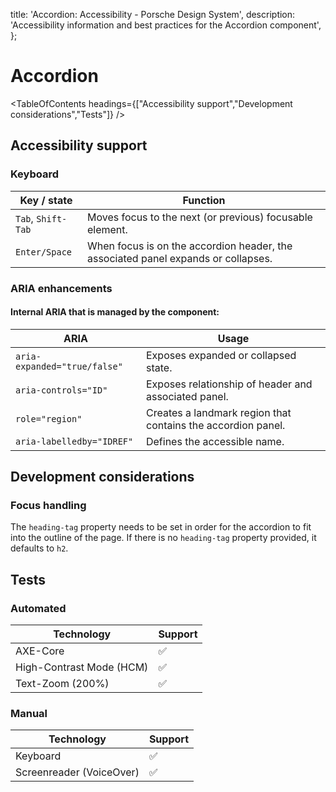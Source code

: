 
  title: 'Accordion: Accessibility - Porsche Design System',
  description: 'Accessibility information and best practices for the Accordion component',
};

# Accordion <ComponentStatus tagName="p-accordion"></ComponentStatus>

<TableOfContents headings={["Accessibility support","Development considerations","Tests"]} />

## Accessibility support

### Keyboard

| Key / state        | Function                                                                          |
| ------------------ | --------------------------------------------------------------------------------- |
| `Tab`, `Shift-Tab` | Moves focus to the next (or previous) focusable element.                          |
| `Enter/Space`      | When focus is on the accordion header, the associated panel expands or collapses. |

### ARIA enhancements

#### Internal **ARIA** that is managed by the component:

| ARIA                         | Usage                                                        |
| ---------------------------- | ------------------------------------------------------------ |
| `aria-expanded="true/false"` | Exposes expanded or collapsed state.                         |
| `aria-controls="ID"`         | Exposes relationship of header and associated panel.         |
| `role="region"`              | Creates a landmark region that contains the accordion panel. |
| `aria-labelledby="IDREF"`    | Defines the accessible name.                                 |

## Development considerations

### Focus handling

The `heading-tag` property needs to be set in order for the accordion to fit into the outline of the page. If there is
no `heading-tag` property provided, it defaults to `h2`.

## Tests

### Automated

| Technology               | Support |
| ------------------------ | ------- |
| AXE-Core                 | ✅      |
| High-Contrast Mode (HCM) | ✅      |
| Text-Zoom (200%)         | ✅      |

### Manual

| Technology               | Support |
| ------------------------ | ------- |
| Keyboard                 | ✅      |
| Screenreader (VoiceOver) | ✅      |
